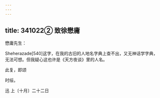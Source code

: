 ```yaml
---
---
---
```

title: 341022② 致徐懋庸
---




懋庸先生：

Sheherazade[540]这字，在我的古旧的人地名字典上查不出，又无神话学字典，无法可想。但我疑心这也许是《天方夜谈》里的人名。

此复，即颂

时绥。

迅 上〔十月〕二十二日